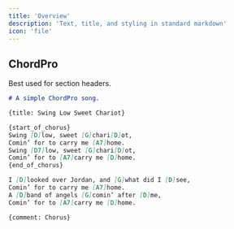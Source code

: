 ```yaml
---
title: 'Overview'
description: 'Text, title, and styling in standard markdown'
icon: 'file'
---
```


## ChordPro

Best used for section headers.

```md
# A simple ChordPro song.

{title: Swing Low Sweet Chariot}

{start_of_chorus}
Swing [D]low, sweet [G]chari[D]ot,
Comin’ for to carry me [A7]home.
Swing [D7]low, sweet [G]chari[D]ot,
Comin’ for to [A7]carry me [D]home.
{end_of_chorus}

I [D]looked over Jordan, and [G]what did I [D]see,
Comin’ for to carry me [A7]home.
A [D]band of angels [G]comin’ after [D]me,
Comin’ for to [A7]carry me [D]home.

{comment: Chorus}
```
